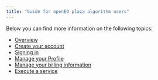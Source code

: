 ```yaml
---
title: "Guide for openEO plaza algorithm users"
---
```


<div style="text-align: justify">

Below you can find more information on the following topics:

* [Overview](Overview.qmd)
* [Create your account](CreateAccount.qmd)
* [Signing in](SignIn.qmd)
* [Manage your Profile](ManageProfile.qmd)
* [Manage your billing information](ManageBilling.qmd)
* [Execute a service](ExecuteService.qmd)

</div>